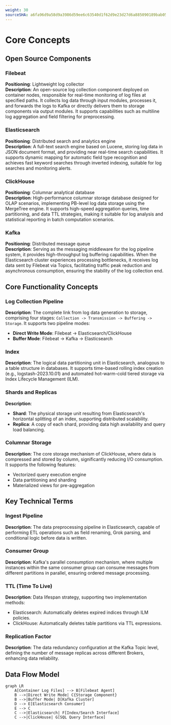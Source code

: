 ```yaml
---
weight: 30
sourceSHA: a6fa96d9a58d9a3986d59ee6c63540d1f62d9e23d27d6a885090189bab05ff2b
---
```


# Core Concepts

## Open Source Components

### Filebeat

**Positioning**: Lightweight log collector\
**Description**: An open-source log collection component deployed on container nodes, responsible for real-time monitoring of log files at specified paths. It collects log data through input modules, processes it, and forwards the logs to Kafka or directly delivers them to storage components via output modules. It supports capabilities such as multiline log aggregation and field filtering for preprocessing.

### Elasticsearch

**Positioning**: Distributed search and analytics engine\
**Description**: A full-text search engine based on Lucene, storing log data in JSON document format, and providing near real-time search capabilities. It supports dynamic mapping for automatic field type recognition and achieves fast keyword searches through inverted indexing, suitable for log searches and monitoring alerts.

### ClickHouse

**Positioning**: Columnar analytical database\
**Description**: High-performance columnar storage database designed for OLAP scenarios, implementing PB-level log data storage using the MergeTree engine. It supports high-speed aggregation queries, time partitioning, and data TTL strategies, making it suitable for log analysis and statistical reporting in batch computation scenarios.

### Kafka

**Positioning**: Distributed message queue\
**Description**: Serving as the messaging middleware for the log pipeline system, it provides high-throughput log buffering capabilities. When the Elasticsearch cluster experiences processing bottlenecks, it receives log data sent by Filebeat via Topics, facilitating traffic peak reduction and asynchronous consumption, ensuring the stability of the log collection end.

## Core Functionality Concepts

### Log Collection Pipeline

**Description**: The complete link from log data generation to storage, comprising four stages: `Collection -> Transmission -> Buffering -> Storage`. It supports two pipeline modes:

- **Direct Write Mode**: Filebeat → Elasticsearch/ClickHouse
- **Buffer Mode**: Filebeat → Kafka → Elasticsearch

### Index

**Description**: The logical data partitioning unit in Elasticsearch, analogous to a table structure in databases. It supports time-based rolling index creation (e.g., logstash-2023.10.01) and automated hot-warm-cold tiered storage via Index Lifecycle Management (ILM).

### Shards and Replicas

**Description**:

- **Shard**: The physical storage unit resulting from Elasticsearch's horizontal splitting of an index, supporting distributed scalability.
- **Replica**: A copy of each shard, providing data high availability and query load balancing.

### Columnar Storage

**Description**: The core storage mechanism of ClickHouse, where data is compressed and stored by column, significantly reducing I/O consumption. It supports the following features:

- Vectorized query execution engine
- Data partitioning and sharding
- Materialized views for pre-aggregation

## Key Technical Terms

### Ingest Pipeline

**Description**: The data preprocessing pipeline in Elasticsearch, capable of performing ETL operations such as field renaming, Grok parsing, and conditional logic before data is written.

### Consumer Group

**Description**: Kafka's parallel consumption mechanism, where multiple instances within the same consumer group can consume messages from different partitions in parallel, ensuring ordered message processing.

### TTL (Time To Live)

**Description**: Data lifespan strategy, supporting two implementation methods:

- Elasticsearch: Automatically deletes expired indices through ILM policies.
- ClickHouse: Automatically deletes table partitions via TTL expressions.

### Replication Factor

**Description**: The data redundancy configuration at the Kafka Topic level, defining the number of message replicas across different Brokers, enhancing data reliability.

## Data Flow Model

```mermaid
graph LR
    A[Container Log Files] --> B[Filebeat Agent]
    B -->|Direct Write Mode| C{Storage Component}
    B -->|Buffer Mode| D[Kafka Cluster]
    D --> E[Elasticsearch Consumer]
    E --> C
    C -->|Elasticsearch| F[Index/Search Interface]
    C -->|ClickHouse| G[SQL Query Interface]
```
